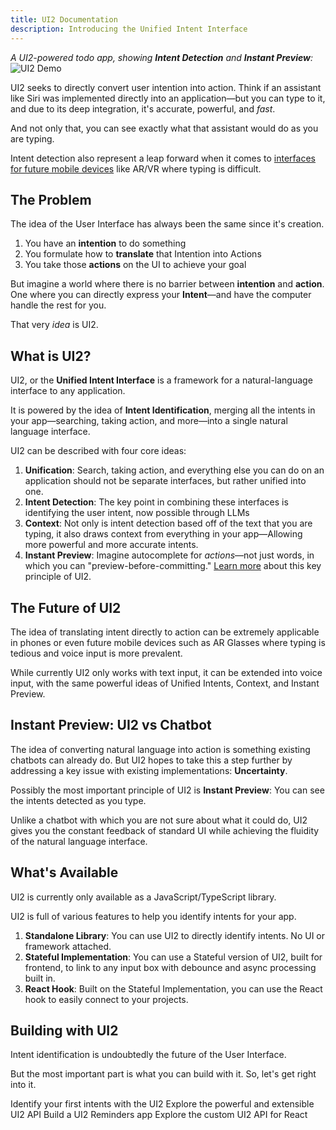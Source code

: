```yaml
---
title: UI2 Documentation
description: Introducing the Unified Intent Interface
---
```


_A UI2-powered todo app, showing **Intent Detection** and **Instant Preview**:_
![UI2 Demo](/ui2-todo-demo.gif)

UI2 seeks to directly convert user intention into action. Think if an assistant like Siri was implemented directly into an application—but you can type to it, and due to its deep integration, it's accurate, powerful, and _fast_.

And not only that, you can see exactly what that assistant would do as you are typing.

Intent detection also represent a leap forward when it comes to [interfaces for future mobile devices](#the-future-of-ui2) like AR/VR where typing is difficult.

## The Problem

The idea of the User Interface has always been the same since it's creation.

1. You have an **intention** to do something
2. You formulate how to **translate** that Intention into Actions
3. You take those **actions** on the UI to achieve your goal

But imagine a world where there is no barrier between **intention** and **action**. One where you can directly express your **Intent**—and have the computer handle the rest for you.

That very _idea_ is UI2.

## What is UI2?

UI2, or the **Unified Intent Interface** is a framework for a natural-language interface to any application.

It is powered by the idea of **Intent Identification**, merging all the intents in your app—searching, taking action, and more—into a single natural language interface.

UI2 can be described with four core ideas:

1. **Unification**: Search, taking action, and everything else you can do on an application should not be separate interfaces, but rather unified into one.
2. **Intent Detection**: The key point in combining these interfaces is identifying the user intent, now possible through LLMs
3. **Context**: Not only is intent detection based off of the text that you are typing, it also draws context from everything in your app—Allowing more powerful and more accurate intents.
4. **Instant Preview**: Imagine autocomplete for _actions_—not just words, in which you can "preview-before-committing." [Learn more](#instant-preview-ui2-vs-chatbot) about this key principle of UI2.

## The Future of UI2

The idea of translating intent directly to action can be extremely applicable in phones or even future mobile devices such as AR Glasses where typing is tedious and voice input is more prevalent.

While currently UI2 only works with text input, it can be extended into voice input, with the same powerful ideas of Unified Intents, Context, and Instant Preview.

## Instant Preview: UI2 vs Chatbot

The idea of converting natural language into action is something existing chatbots can already do. But UI2 hopes to take this a step further by addressing a key issue with existing implementations: **Uncertainty**.

Possibly the most important principle of UI2 is **Instant Preview**: You can see the intents detected as you type.

Unlike a chatbot with which you are not sure about what it could do, UI2 gives you the constant feedback of standard UI while achieving the fluidity of the natural language interface.

## What's Available

<Callout>
	UI2 is currently only available as a JavaScript/TypeScript library.
</Callout>

UI2 is full of various features to help you identify intents for your app.

1. **Standalone Library**: You can use UI2 to directly identify intents. No UI or framework attached.
2. **Stateful Implementation**: You can use a Stateful version of UI2, built for frontend, to link to any input box with debounce and async processing built in.
3. **React Hook**: Built on the Stateful Implementation, you can use the React hook to easily connect to your projects.

## Building with UI2

Intent identification is undoubtedly the future of the User Interface.

But the most important part is what you can build with it. So, let's get right into it.

<Cards>
	<Card title="Intent Identification Quick Start" href="/quick-start/overview">
		Identify your first intents with the UI2
	</Card>
	<Card title="Intent Identification API" href="/api-reference-overview">
		Explore the powerful and extensible UI2 API
	</Card>
	<Card title="UI2 for React Quick Start" href="/react-quick-start/overview">
		Build a UI2 Reminders app
	</Card>
	<Card title="UI2 for React API" href="/react-hook-reference">
		Explore the custom UI2 API for React
	</Card>
</Cards>
